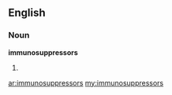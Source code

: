 ==English==

===Noun===
'''immunosuppressors'''

# {{plural of|[[immunosuppressor]]}}

[[ar:immunosuppressors]]
[[my:immunosuppressors]]